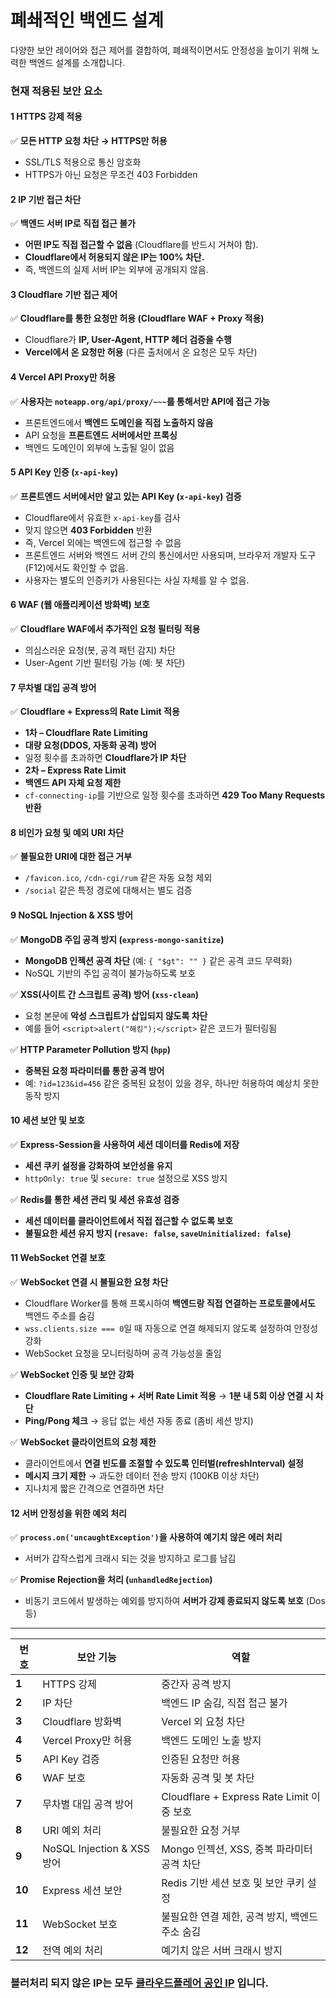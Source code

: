 
# 폐쇄적인 백엔드 설계

<p className="text-lg text-gray-600 mt-2">다양한 보안 레이어와 접근 제어를 결합하여, 폐쇄적이면서도 안정성을 높이기 위해 노력한 백엔드 설계를 소개합니다.</p>

### 현재 적용된 보안 요소

#### 1 HTTPS 강제 적용
✅ **모든 HTTP 요청 차단 → HTTPS만 허용**
- SSL/TLS 적용으로 통신 암호화
- HTTPS가 아닌 요청은 무조건 403 Forbidden

#### 2 IP 기반 접근 차단
✅ **백엔드 서버 IP로 직접 접근 불가**
- **어떤 IP도 직접 접근할 수 없음** (Cloudflare를 반드시 거쳐야 함).
- **Cloudflare에서 허용되지 않은 IP는 100% 차단.**
- 즉, 백엔드의 실제 서버 IP는 외부에 공개되지 않음.

#### 3 Cloudflare 기반 접근 제어
✅ **Cloudflare를 통한 요청만 허용 (Cloudflare WAF + Proxy 적용)**
- Cloudflare가 **IP, User-Agent, HTTP 헤더 검증을 수행**
- **Vercel에서 온 요청만 허용** (다른 출처에서 온 요청은 모두 차단)

#### 4 Vercel API Proxy만 허용
✅ **사용자는 `noteapp.org/api/proxy/~~~`를 통해서만 API에 접근 가능**
- 프론트엔드에서 **백엔드 도메인을 직접 노출하지 않음**
- API 요청을 **프론트엔드 서버에서만 프록싱**
- 백엔드 도메인이 외부에 노출될 일이 없음

#### 5 API Key 인증 (`x-api-key`)
✅ **프론트엔드 서버에서만 알고 있는 API Key (`x-api-key`) 검증**
- Cloudflare에서 유효한 `x-api-key`를 검사
- 맞지 않으면 **403 Forbidden** 반환
- 즉, Vercel 외에는 백엔드에 접근할 수 없음
- 프론트엔드 서버와 백엔드 서버 간의 통신에서만 사용되며, 브라우저 개발자 도구(F12)에서도 확인할 수 없음.
- 사용자는 별도의 인증키가 사용된다는 사실 자체를 알 수 없음.

#### 6 WAF (웹 애플리케이션 방화벽) 보호
✅ **Cloudflare WAF에서 추가적인 요청 필터링 적용**
- 의심스러운 요청(봇, 공격 패턴 감지) 차단
- User-Agent 기반 필터링 가능 (예: 봇 차단)

#### 7 무차별 대입 공격 방어
✅ **Cloudflare + Express의 Rate Limit 적용**
- **1차 – Cloudflare Rate Limiting**
- **대량 요청(DDOS, 자동화 공격) 방어**
- 일정 횟수를 초과하면 **Cloudflare가 IP 차단**
- **2차 – Express Rate Limit**
- **백엔드 API 자체 요청 제한**
- `cf-connecting-ip`를 기반으로 일정 횟수를 초과하면 **429 Too Many Requests 반환**

#### 8 비인가 요청 및 예외 URI 차단
✅ **불필요한 URI에 대한 접근 거부**
- `/favicon.ico`, `/cdn-cgi/rum` 같은 자동 요청 제외
- `/social` 같은 특정 경로에 대해서는 별도 검증

#### 9 NoSQL Injection & XSS 방어
✅ **MongoDB 주입 공격 방지 (`express-mongo-sanitize`)**
- **MongoDB 인젝션 공격 차단** (예: `{ "$gt": "" }` 같은 공격 코드 무력화)
- NoSQL 기반의 주입 공격이 불가능하도록 보호

✅ **XSS(사이트 간 스크립트 공격) 방어 (`xss-clean`)**
- 요청 본문에 **악성 스크립트가 삽입되지 않도록 차단**
- 예를 들어 `<script>alert("해킹");</script>` 같은 코드가 필터링됨

✅ **HTTP Parameter Pollution 방지 (`hpp`)**
- **중복된 요청 파라미터를 통한 공격 방어**
- 예: `?id=123&id=456` 같은 중복된 요청이 있을 경우, 하나만 허용하여 예상치 못한 동작 방지

#### 10 세션 보안 및 보호
✅ **Express-Session을 사용하여 세션 데이터를 Redis에 저장**
- **세션 쿠키 설정을 강화하여 보안성을 유지**
- `httpOnly: true` 및 `secure: true` 설정으로 XSS 방지

✅ **Redis를 통한 세션 관리 및 세션 유효성 검증**
- **세션 데이터를 클라이언트에서 직접 접근할 수 없도록 보호**
- **불필요한 세션 유지 방지 (`resave: false`, `saveUninitialized: false`)**

#### 11 WebSocket 연결 보호
✅ **WebSocket 연결 시 불필요한 요청 차단**
- Cloudflare Worker를 통해 프록시하여 **백엔드랑 직접 연결하는 프로토콜에서도** 백엔드 주소를 숨김
- `wss.clients.size === 0`일 때 자동으로 연결 해제되지 않도록 설정하여 안정성 강화
- WebSocket 요청을 모니터링하며 공격 가능성을 줄임

✅ **WebSocket 인증 및 보안 강화**
- **Cloudflare Rate Limiting + 서버 Rate Limit 적용** → **1분 내 5회 이상 연결 시 차단**
- **Ping/Pong 체크** → 응답 없는 세션 자동 종료 (좀비 세션 방지)

✅ **WebSocket 클라이언트의 요청 제한**
- 클라이언트에서 **연결 빈도를 조절할 수 있도록 인터벌(refreshInterval) 설정**
- **메시지 크기 제한** → 과도한 데이터 전송 방지 (100KB 이상 차단)
- 지나치게 짧은 간격으로 연결하면 차단

#### 12 서버 안정성을 위한 예외 처리
✅ **`process.on('uncaughtException')`을 사용하여 예기치 않은 에러 처리**
- 서버가 갑작스럽게 크래시 되는 것을 방지하고 로그를 남김

✅ **Promise Rejection을 처리 (`unhandledRejection`)**
- 비동기 코드에서 발생하는 예외를 방지하여 **서버가 강제 종료되지 않도록 보호** (Dos 등)


---

| 번호 | 보안 기능 | 역할 |
|------|------------|--------------------------------|
| **1** | HTTPS 강제 | 중간자 공격 방지 |
| **2** | IP 차단 | 백엔드 IP 숨김, 직접 접근 불가 |
| **3** | Cloudflare 방화벽 | Vercel 외 요청 차단 |
| **4** | Vercel Proxy만 허용 | 백엔드 도메인 노출 방지 |
| **5** | API Key 검증 | 인증된 요청만 허용 |
| **6** | WAF 보호 | 자동화 공격 및 봇 차단 |
| **7** | 무차별 대입 공격 방어 | Cloudflare + Express Rate Limit 이중 보호 |
| **8** | URI 예외 처리 | 불필요한 요청 거부 |
| **9** | NoSQL Injection & XSS 방어 | Mongo 인젝션, XSS, 중복 파라미터 공격 차단 |
| **10** | Express 세션 보안 | Redis 기반 세션 보호 및 보안 쿠키 설정 |
| **11** | WebSocket 보호 | 불필요한 연결 제한, 공격 방지, 백엔드 주소 숨김|
| **12** | 전역 예외 처리 | 예기치 않은 서버 크래시 방지 |


### 블러처리 되지 않은 IP는 모두 [클라우드플레어 공인 IP](https://www.cloudflare.com/ko-kr/ips/) 입니다.

<br/>

<DocsImage src={dimg.security.closedbackend.iprules}/>
<DocsImage src={dimg.security.closedbackend.iptable}/>
<DocsImage src={dimg.security.closedbackend.wafinfo}/>
<DocsImage src={dimg.security.closedbackend.wafblur}/>
<DocsImage src={dimg.security.closedbackend.apikey}/>
<DocsImage src={dimg.security.closedbackend.notblock}/>
<DocsImage src={dimg.security.closedbackend.block}/>
<DocsImage src={dimg.security.closedbackend.websocketproxy}/>
<DocsImage src={dimg.security.closedbackend.websocketproxylog}/>